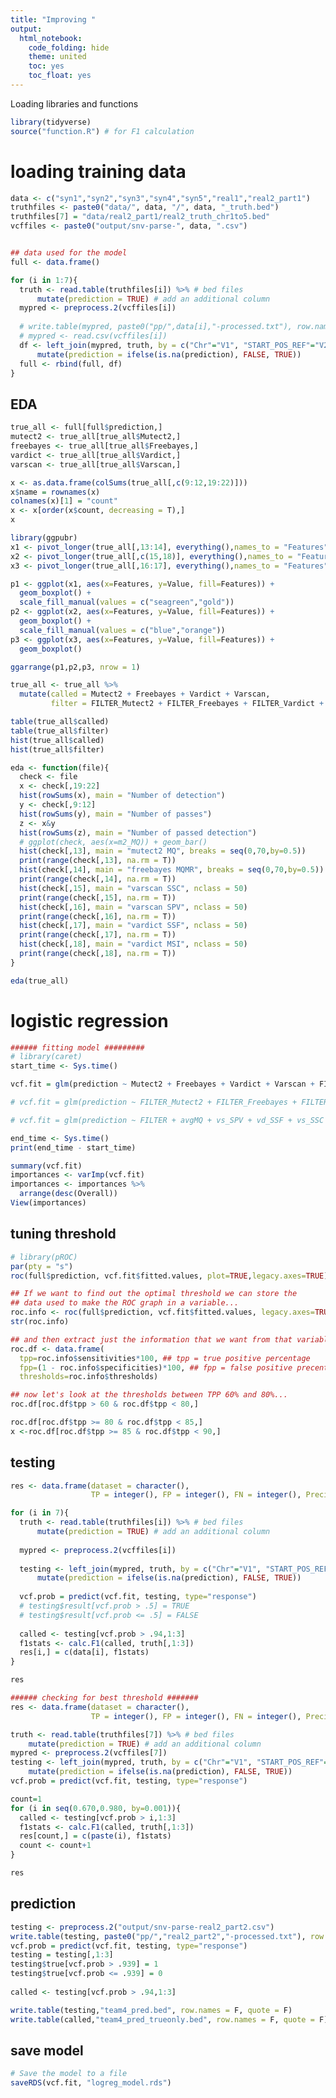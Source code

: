 ```yaml
---
title: "Improving "
output: 
  html_notebook:
    code_folding: hide
    theme: united
    toc: yes
    toc_float: yes
---
```


Loading libraries and functions
```r
library(tidyverse)
source("function.R") # for F1 calculation
```
# loading training data
```r
data <- c("syn1","syn2","syn3","syn4","syn5","real1","real2_part1")
truthfiles <- paste0("data/", data, "/", data, "_truth.bed")
truthfiles[7] = "data/real2_part1/real2_truth_chr1to5.bed"
vcffiles <- paste0("output/snv-parse-", data, ".csv")


## data used for the model
full <- data.frame()

for (i in 1:7){
  truth <- read.table(truthfiles[i]) %>% # bed files
      mutate(prediction = TRUE) # add an additional column
  mypred <- preprocess.2(vcffiles[i])
  
  # write.table(mypred, paste0("pp/",data[i],"-processed.txt"), row.names = F, quote = F)
  # mypred <- read.csv(vcffiles[i])
  df <- left_join(mypred, truth, by = c("Chr"="V1", "START_POS_REF"="V2", "END_POS_REF"="V3")) %>%
      mutate(prediction = ifelse(is.na(prediction), FALSE, TRUE))
  full <- rbind(full, df)
}
```

## EDA
```r
true_all <- full[full$prediction,]
mutect2 <- true_all[true_all$Mutect2,]
freebayes <- true_all[true_all$Freebayes,]
vardict <- true_all[true_all$Vardict,]
varscan <- true_all[true_all$Varscan,]

x <- as.data.frame(colSums(true_all[,c(9:12,19:22)]))
x$name = rownames(x)
colnames(x)[1] = "count"
x <- x[order(x$count, decreasing = T),]
x
```

```r
library(ggpubr)
x1 <- pivot_longer(true_all[,13:14], everything(),names_to = "Features", values_to = "Value")
x2 <- pivot_longer(true_all[,c(15,18)], everything(),names_to = "Features", values_to = "Value")
x3 <- pivot_longer(true_all[,16:17], everything(),names_to = "Features", values_to = "Value")

p1 <- ggplot(x1, aes(x=Features, y=Value, fill=Features)) +
  geom_boxplot() +
  scale_fill_manual(values = c("seagreen","gold"))
p2 <- ggplot(x2, aes(x=Features, y=Value, fill=Features)) +
  geom_boxplot() +
  scale_fill_manual(values = c("blue","orange"))
p3 <- ggplot(x3, aes(x=Features, y=Value, fill=Features)) +
  geom_boxplot() 

ggarrange(p1,p2,p3, nrow = 1)
```


```r
true_all <- true_all %>%
  mutate(called = Mutect2 + Freebayes + Vardict + Varscan,
         filter = FILTER_Mutect2 + FILTER_Freebayes + FILTER_Vardict + FILTER_Varscan)

table(true_all$called)
table(true_all$filter)
hist(true_all$called)
hist(true_all$filter)
```
```r
eda <- function(file){
  check <- file
  x <- check[,19:22]
  hist(rowSums(x), main = "Number of detection")
  y <- check[,9:12]
  hist(rowSums(y), main = "Number of passes")
  z <- x&y
  hist(rowSums(z), main = "Number of passed detection")
  # ggplot(check, aes(x=m2_MQ)) + geom_bar()
  hist(check[,13], main = "mutect2 MQ", breaks = seq(0,70,by=0.5))
  print(range(check[,13], na.rm = T))
  hist(check[,14], main = "freebayes MQMR", breaks = seq(0,70,by=0.5))
  print(range(check[,14], na.rm = T))
  hist(check[,15], main = "varscan SSC", nclass = 50)
  print(range(check[,15], na.rm = T))
  hist(check[,16], main = "varscan SPV", nclass = 50)
  print(range(check[,16], na.rm = T))
  hist(check[,17], main = "vardict SSF", nclass = 50)
  print(range(check[,17], na.rm = T))
  hist(check[,18], main = "vardict MSI", nclass = 50)
  print(range(check[,18], na.rm = T))
}

eda(true_all)
```


# logistic regression
```r
###### fitting model #########
# library(caret)
start_time <- Sys.time()

vcf.fit = glm(prediction ~ Mutect2 + Freebayes + Vardict + Varscan + FILTER_Mutect2 + FILTER_Freebayes + FILTER_Vardict + FILTER_Varscan + m2_MQ + f_MQMR + vs_SSC + vs_SPV + vd_SSF + vd_MSI, data=full, family=binomial)

# vcf.fit = glm(prediction ~ FILTER_Mutect2 + FILTER_Freebayes + FILTER_Vardict + FILTER_Varscan + m2_MQ + f_MQMR + vs_SSC + vs_SPV + vd_SSF + vd_MSI, data=full, family=binomial)

# vcf.fit = glm(prediction ~ FILTER + avgMQ + vs_SPV + vd_SSF + vs_SSC + vd_MSI, data=full, family=binomial)

end_time <- Sys.time()
print(end_time - start_time)

summary(vcf.fit)
importances <- varImp(vcf.fit) 
importances <- importances %>%
  arrange(desc(Overall)) 
View(importances)
```

## tuning threshold
```r
# library(pROC)
par(pty = "s")
roc(full$prediction, vcf.fit$fitted.values, plot=TRUE,legacy.axes=TRUE)

## If we want to find out the optimal threshold we can store the 
## data used to make the ROC graph in a variable...
roc.info <- roc(full$prediction, vcf.fit$fitted.values, legacy.axes=TRUE)
str(roc.info)

## and then extract just the information that we want from that variable.
roc.df <- data.frame(
  tpp=roc.info$sensitivities*100, ## tpp = true positive percentage
  fpp=(1 - roc.info$specificities)*100, ## fpp = false positive precentage
  thresholds=roc.info$thresholds)

## now let's look at the thresholds between TPP 60% and 80%...
roc.df[roc.df$tpp > 60 & roc.df$tpp < 80,]

roc.df[roc.df$tpp >= 80 & roc.df$tpp < 85,]
x <-roc.df[roc.df$tpp >= 85 & roc.df$tpp < 90,]
```

## testing
```r
res <- data.frame(dataset = character(),
                  TP = integer(), FP = integer(), FN = integer(), Precision = numeric(), Recall = numeric(), F1 = numeric())

for (i in 7){
  truth <- read.table(truthfiles[i]) %>% # bed files
      mutate(prediction = TRUE) # add an additional column
  
  mypred <- preprocess.2(vcffiles[i])
  
  testing <- left_join(mypred, truth, by = c("Chr"="V1", "START_POS_REF"="V2", "END_POS_REF"="V3")) %>%
      mutate(prediction = ifelse(is.na(prediction), FALSE, TRUE))
  
  vcf.prob = predict(vcf.fit, testing, type="response")
  # testing$result[vcf.prob > .5] = TRUE
  # testing$result[vcf.prob <= .5] = FALSE
  
  called <- testing[vcf.prob > .94,1:3]
  f1stats <- calc.F1(called, truth[,1:3])
  res[i,] = c(data[i], f1stats)
}

res
```


```r
###### checking for best threshold #######
res <- data.frame(dataset = character(),
                  TP = integer(), FP = integer(), FN = integer(), Precision = numeric(), Recall = numeric(), F1 = numeric())

truth <- read.table(truthfiles[7]) %>% # bed files
    mutate(prediction = TRUE) # add an additional column
mypred <- preprocess.2(vcffiles[7])
testing <- left_join(mypred, truth, by = c("Chr"="V1", "START_POS_REF"="V2", "END_POS_REF"="V3")) %>%
    mutate(prediction = ifelse(is.na(prediction), FALSE, TRUE))
vcf.prob = predict(vcf.fit, testing, type="response")

count=1
for (i in seq(0.670,0.980, by=0.001)){
  called <- testing[vcf.prob > i,1:3]
  f1stats <- calc.F1(called, truth[,1:3])
  res[count,] = c(paste(i), f1stats)
  count <- count+1
}

res
```

## prediction
```r
testing <- preprocess.2("output/snv-parse-real2_part2.csv")
write.table(testing, paste0("pp/","real2_part2","-processed.txt"), row.names = F, quote = F)
vcf.prob = predict(vcf.fit, testing, type="response")
testing = testing[,1:3]
testing$true[vcf.prob > .939] = 1
testing$true[vcf.prob <= .939] = 0
  
called <- testing[vcf.prob > .94,1:3]

write.table(testing,"team4_pred.bed", row.names = F, quote = F)
write.table(called,"team4_pred_trueonly.bed", row.names = F, quote = F)
```

## save model
```r
# Save the model to a file
saveRDS(vcf.fit, "logreg_model.rds")
```
